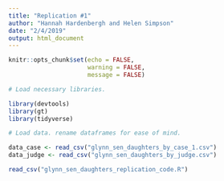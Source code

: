 ```yaml
---
title: "Replication #1"
author: "Hannah Hardenbergh and Helen Simpson"
date: "2/4/2019"
output: html_document
---
```


```r
knitr::opts_chunk$set(echo = FALSE,
                      warning = FALSE,
                      message = FALSE)

# Load necessary libraries.

library(devtools)
library(gt)
library(tidyverse)

# Load data. rename dataframes for ease of mind.

data_case <- read_csv("glynn_sen_daughters_by_case_1.csv")
data_judge <- read_csv("glynn_sen_daughters_by_judge.csv")

read_csv("glynn_sen_daughters_replication_code.R")




```

```r

```

```r

```

